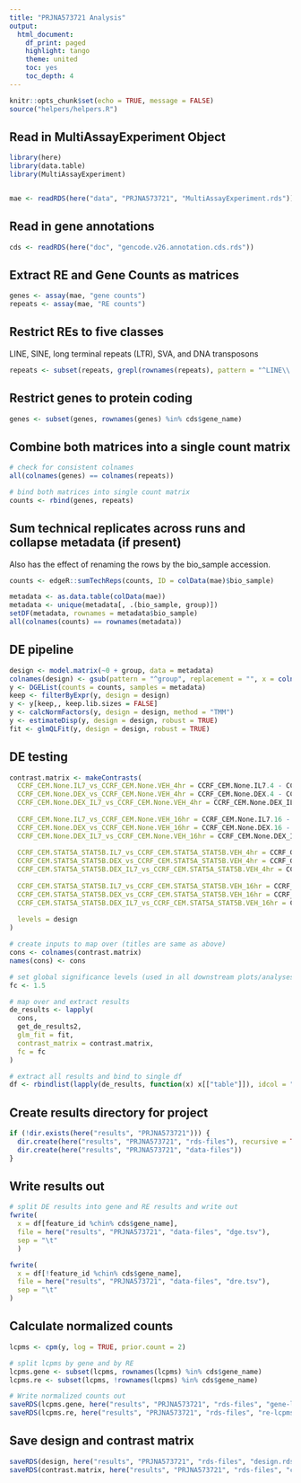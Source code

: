 ```yaml
---
title: "PRJNA573721 Analysis"
output:
  html_document:
    df_print: paged
    highlight: tango
    theme: united
    toc: yes
    toc_depth: 4
---
```


```r
knitr::opts_chunk$set(echo = TRUE, message = FALSE)
source("helpers/helpers.R")
```

## Read in MultiAssayExperiment Object

```r
library(here)
library(data.table)
library(MultiAssayExperiment)


mae <- readRDS(here("data", "PRJNA573721", "MultiAssayExperiment.rds"))
```

## Read in gene annotations

```r
cds <- readRDS(here("doc", "gencode.v26.annotation.cds.rds"))
```

## Extract RE and Gene Counts as matrices

```r
genes <- assay(mae, "gene counts")
repeats <- assay(mae, "RE counts")
```

## Restrict REs to five classes

LINE, SINE, long terminal repeats (LTR), SVA, and DNA transposons

```r
repeats <- subset(repeats, grepl(rownames(repeats), pattern = "^LINE\\.|^SINE\\.|^LTR\\.|.*\\.SVA\\..*|^DNA\\."))
```

## Restrict genes to protein coding

```r
genes <- subset(genes, rownames(genes) %in% cds$gene_name)
```

## Combine both matrices into a single count matrix

```r
# check for consistent colnames
all(colnames(genes) == colnames(repeats))

# bind both matrices into single count matrix
counts <- rbind(genes, repeats)
```

## Sum technical replicates across runs and collapse metadata (if present)

Also has the effect of renaming the rows by the bio_sample accession.

```r
counts <- edgeR::sumTechReps(counts, ID = colData(mae)$bio_sample)

metadata <- as.data.table(colData(mae))
metadata <- unique(metadata[, .(bio_sample, group)])
setDF(metadata, rownames = metadata$bio_sample)
all(colnames(counts) == rownames(metadata))
```

## DE pipeline

```r
design <- model.matrix(~0 + group, data = metadata)
colnames(design) <- gsub(pattern = "^group", replacement = "", x = colnames(design))
y <- DGEList(counts = counts, samples = metadata)
keep <- filterByExpr(y, design = design)
y <- y[keep,, keep.lib.sizes = FALSE]
y <- calcNormFactors(y, design = design, method = "TMM")
y <- estimateDisp(y, design = design, robust = TRUE)
fit <- glmQLFit(y, design = design, robust = TRUE)
```

## DE testing

```r
contrast.matrix <- makeContrasts(
  CCRF_CEM.None.IL7_vs_CCRF_CEM.None.VEH_4hr = CCRF_CEM.None.IL7.4 - CCRF_CEM.None.VEH.,
  CCRF_CEM.None.DEX_vs_CCRF_CEM.None.VEH_4hr = CCRF_CEM.None.DEX.4 - CCRF_CEM.None.VEH.,
  CCRF_CEM.None.DEX_IL7_vs_CCRF_CEM.None.VEH_4hr = CCRF_CEM.None.DEX_IL7.4 - CCRF_CEM.None.VEH.,
  
  CCRF_CEM.None.IL7_vs_CCRF_CEM.None.VEH_16hr = CCRF_CEM.None.IL7.16 - CCRF_CEM.None.VEH.,
  CCRF_CEM.None.DEX_vs_CCRF_CEM.None.VEH_16hr = CCRF_CEM.None.DEX.16 - CCRF_CEM.None.VEH.,
  CCRF_CEM.None.DEX_IL7_vs_CCRF_CEM.None.VEH_16hr = CCRF_CEM.None.DEX_IL7.16 - CCRF_CEM.None.VEH.,
  
  CCRF_CEM.STAT5A_STAT5B.IL7_vs_CCRF_CEM.STAT5A_STAT5B.VEH_4hr = CCRF_CEM.STAT5A_STAT5B.IL7.4 - CCRF_CEM.STAT5A_STAT5B.VEH.,
  CCRF_CEM.STAT5A_STAT5B.DEX_vs_CCRF_CEM.STAT5A_STAT5B.VEH_4hr = CCRF_CEM.STAT5A_STAT5B.DEX.4 - CCRF_CEM.STAT5A_STAT5B.VEH.,
  CCRF_CEM.STAT5A_STAT5B.DEX_IL7_vs_CCRF_CEM.STAT5A_STAT5B.VEH_4hr = CCRF_CEM.STAT5A_STAT5B.DEX_IL7.4 - CCRF_CEM.STAT5A_STAT5B.VEH.,
  
  CCRF_CEM.STAT5A_STAT5B.IL7_vs_CCRF_CEM.STAT5A_STAT5B.VEH_16hr = CCRF_CEM.STAT5A_STAT5B.IL7.16 - CCRF_CEM.STAT5A_STAT5B.VEH.,
  CCRF_CEM.STAT5A_STAT5B.DEX_vs_CCRF_CEM.STAT5A_STAT5B.VEH_16hr = CCRF_CEM.STAT5A_STAT5B.DEX.16 - CCRF_CEM.STAT5A_STAT5B.VEH.,
  CCRF_CEM.STAT5A_STAT5B.DEX_IL7_vs_CCRF_CEM.STAT5A_STAT5B.VEH_16hr = CCRF_CEM.STAT5A_STAT5B.DEX_IL7.16 - CCRF_CEM.STAT5A_STAT5B.VEH.,
  
  levels = design
)

# create inputs to map over (titles are same as above)
cons <- colnames(contrast.matrix)
names(cons) <- cons

# set global significance levels (used in all downstream plots/analyses)
fc <- 1.5

# map over and extract results
de_results <- lapply(
  cons, 
  get_de_results2, 
  glm_fit = fit, 
  contrast_matrix = contrast.matrix,
  fc = fc
)

# extract all results and bind to single df
df <- rbindlist(lapply(de_results, function(x) x[["table"]]), idcol = "contrast")
```

## Create results directory for project

```r
if (!dir.exists(here("results", "PRJNA573721"))) {
  dir.create(here("results", "PRJNA573721", "rds-files"), recursive = TRUE)
  dir.create(here("results", "PRJNA573721", "data-files"))
}
```

## Write results out

```r
# split DE results into gene and RE results and write out
fwrite(
  x = df[feature_id %chin% cds$gene_name],
  file = here("results", "PRJNA573721", "data-files", "dge.tsv"),
  sep = "\t"
  )

fwrite(
  x = df[!feature_id %chin% cds$gene_name],
  file = here("results", "PRJNA573721", "data-files", "dre.tsv"),
  sep = "\t"
)
```

## Calculate normalized counts

```r
lcpms <- cpm(y, log = TRUE, prior.count = 2)

# split lcpms by gene and by RE
lcpms.gene <- subset(lcpms, rownames(lcpms) %in% cds$gene_name)
lcpms.re <- subset(lcpms, !rownames(lcpms) %in% cds$gene_name)

# Write normalized counts out
saveRDS(lcpms.gene, here("results", "PRJNA573721", "rds-files", "gene-lcpms.rds"))
saveRDS(lcpms.re, here("results", "PRJNA573721", "rds-files", "re-lcpms.rds"))
```

## Save design and contrast matrix

```r
saveRDS(design, here("results", "PRJNA573721", "rds-files", "design.rds"))
saveRDS(contrast.matrix, here("results", "PRJNA573721", "rds-files", "contrast-matrix.rds"))
```
